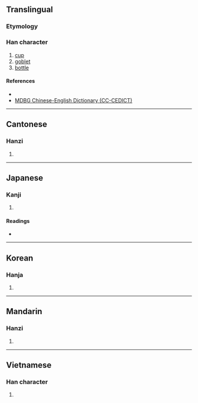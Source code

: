 {{character info/new}}
{{also|樽}}
==Translingual==

===Etymology===
{{Han compound|土|尊|c1=s|t1=clay|c2=p|ls=psc}}

===Han character===
{{Han char|rn=32|rad=土|as=12|sn=15|four=48146|canj=GTWI|ids=⿰土尊}}

# [[cup]]
# [[goblet]]
# [[bottle]]

====References====
* {{Han ref|kx=0239.030|dkj=05472|dj=0478.050|hdz=10488.140|uh=58AB|ud=22699|bh=E54A|bd=58698}}
* [http://www.mdbg.net/chindict/chindict.php?page=worddict&wdrst=1&wdqtm=0&wdqcham=1&wdqt=%E5%A2%AB MDBG Chinese-English Dictionary (CC-CEDICT)]

----

==Cantonese==

===Hanzi===
{{yue-hanzi|jyut=[[cun1]], [[cyun4]], [[deon1]]|y=chun1, chyun4, deun1}}

# {{defn|lang=yue|sort=土12}}

----

==Japanese==

===Kanji===
{{ja-kanji|grade=|rs=土12}}

# {{defn|lang=ja|sort=土12}}

====Readings====
* {{ja-readings|on=[[しゅん]] (shun)|kun=}}

----

==Korean==

===Hanja===
{{ko-hanja|hangeul=준|rv=jun|mr=chun}}

# {{defn|lang=ko|sort=土12}}

----

==Mandarin==

===Hanzi===
{{cmn-hanzi|pin=[[zūn]] ([[zun1]]), [[cún]] ([[cun2]]), [[dūn]] ([[dun1]])|wg=tsun<sup>1</sup>, ts'un<sup>2</sup>, tun<sup>1</sup>}}

# {{defn|lang=cmn|sort=土12}}

----

==Vietnamese==

===Han character===
{{vi-hantu|[[chôn]]|rs=土12}}

# {{defn|lang=vi|sort=土12}}